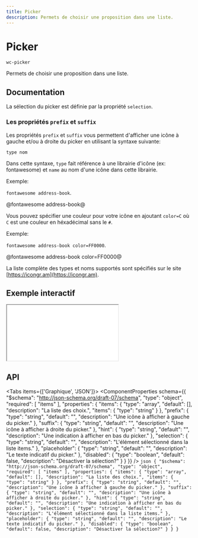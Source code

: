 ```yaml
---
title: Picker
description: Permets de choisir une proposition dans une liste.
---
```



# Picker

`wc-picker`

Permets de choisir une proposition dans une liste.

## Documentation

La sélection du picker est définie par la propriété `selection`.

### Les propriétés `prefix` et `suffix`

Les propriétés `prefix` et `suffix` vous permettent d'afficher une icône à gauche et/ou à droite
du picker en utilisant la syntaxe suivante:

`type nom`

Dans cette syntaxe, `type` fait référence à une librairie d'icône (ex: fontawesome) et `name` au nom d'une icône dans cette librairie.

Exemple:

`fontawesome address-book`.

@fontawesome address-book@

Vous pouvez spécifier une couleur pour votre icône en ajoutant `color=C` où `C` est une couleur en héxadécimal sans le `#`.

Exemple:

`fontawesome address-book color=FF0000`.

@fontawesome address-book color=FF0000@

La liste complète des types et noms supportés sont spécifiés sur le site [https://icongr.am](https://icongr.am).

## Exemple interactif

<iframe
  src={useAbsoluteUrl('playground/components/wc-picker')}
  style={{ width: '100%', height: '700px', border: 'none' }}
></iframe>

## API

<Tabs items={['Graphique', 'JSON']}>
  <Tab>
    <ComponentProperties schema={{
  "$schema": "http://json-schema.org/draft-07/schema",
  "type": "object",
  "required": [
    "items"
  ],
  "properties": {
    "items": {
      "type": "array",
      "default": [],
      "description": "La liste des choix.",
      "items": {
        "type": "string"
      }
    },
    "prefix": {
      "type": "string",
      "default": "",
      "description": "Une icône à afficher à gauche du picker."
    },
    "suffix": {
      "type": "string",
      "default": "",
      "description": "Une icône à afficher à droite du picker."
    },
    "hint": {
      "type": "string",
      "default": "",
      "description": "Une indication à afficher en bas du picker."
    },
    "selection": {
      "type": "string",
      "default": "",
      "description": "L'élément sélectionné dans la liste items."
    },
    "placeholder": {
      "type": "string",
      "default": "",
      "description": "Le texte indicatif du picker."
    },
    "disabled": {
      "type": "boolean",
      "default": false,
      "description": "Désactiver la sélection?"
    }
  }
}} />
  </Tab>
  <Tab>
    ```json
    {
  "$schema": "http://json-schema.org/draft-07/schema",
  "type": "object",
  "required": [
    "items"
  ],
  "properties": {
    "items": {
      "type": "array",
      "default": [],
      "description": "La liste des choix.",
      "items": {
        "type": "string"
      }
    },
    "prefix": {
      "type": "string",
      "default": "",
      "description": "Une icône à afficher à gauche du picker."
    },
    "suffix": {
      "type": "string",
      "default": "",
      "description": "Une icône à afficher à droite du picker."
    },
    "hint": {
      "type": "string",
      "default": "",
      "description": "Une indication à afficher en bas du picker."
    },
    "selection": {
      "type": "string",
      "default": "",
      "description": "L'élément sélectionné dans la liste items."
    },
    "placeholder": {
      "type": "string",
      "default": "",
      "description": "Le texte indicatif du picker."
    },
    "disabled": {
      "type": "boolean",
      "default": false,
      "description": "Désactiver la sélection?"
    }
  }
}
    ```
  </Tab>
</Tabs>
